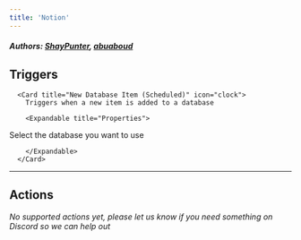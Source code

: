 ```yaml
---
title: 'Notion'
---
```


##### Authors: [ShayPunter](https://github.com/ShayPunter), [abuaboud](https://github.com/abuaboud)


## Triggers


      <Card title="New Database Item (Scheduled)" icon="clock">
        Triggers when a new item is added to a database

        <Expandable title="Properties">
          
<ResponseField name="Database" required type="Dropdown">
Select the database you want to use
</ResponseField>
              
        </Expandable>
      </Card>
  

---

## Actions

*No supported actions yet, please let us know if you need something on Discord so we can help out* 

